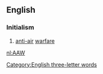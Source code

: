 ==English==

===Initialism===
{{en-initialism}}

# {{lb|en|military}} [[anti-air]] [[warfare]]

[[Category:English three-letter words]]

[[nl:AAW]]